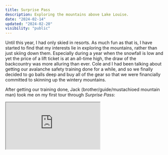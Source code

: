 ```yaml
---
title: Surprise Pass
description: Exploring the mountains above Lake Louise.
date: "2024-02-14"
updated: "2024-02-20"
visibility: "public"
---
```


Until this year, I had only skied in resorts. As much fun as that is, I have started to find that my interests lie in exploring the mountains, rather than just skiing down them. Especially during a year when the snowfall is low and yet the price of a lift ticket is at an all-time high, the draw of the backcountry was more alluring than ever. Cole and I had been talking about getting our avalanche safety training done for a while, and so we finally decided to go balls deep and buy all of the gear so that we were financially committed to skinning up the wintery mountains.

After  getting our training done, Jack (brother/guide/mustachioed mountain man) took me on my first tour through *Surprise Pass*:

<iframe src="https://fatmap.com/routeid/2675380" allowFullScreen className="rounded-lg w-full h-[600px]" />

Now I can't say that I didn't expect it, but it was **a lot of work**. The payoff was so worth it though. Traveling through the mountain pass was (literally) breathtaking (I really need to work on my cardio).  

Of course Jack knew the name of every single mountain and glacier, so I learned a whole lot about Banff that day.  

![Jack on his way through Surprise Pass](/images/surprise-pass/jack-2.jpg)  

I was very glad to be out there with Jack since the terrain we were traveling through was complex. We dug some pits and even looked at tiny little snow grains through his fancy snow study kit. Like responsible backcountry recreators, we spaced out when passing through avalanche paths.  

<Video height={1920} width={1080}>
  <source src="/videos/surprise-pass/traverse.mp4" type="video/mp4" />
</Video>  

Getting to the top of the ridge at the end was a lot scarier than I expected. I'm not entirely fearless when it comes to skiing, but normally I can control my nerves. Being out there completely on our own in the middle of nowhere did get the heart beating a little faster than usual. Also, kick-turns are pretty terrifying when the track-setter is dead set on going straight up on slippery snow.    

![Final kick turns to the top of Surprise Pass](/images/surprise-pass/joey-1.jpg)  

Even though the wiggles at the end weren't in tits deep pow, I'm sure I'll remember them for the rest of my life. I guess earning your turns will do that to ya...  

<Video height={1920} width={1080}>
  <source src="/videos/surprise-pass/turns.mp4" type="video/mp4" />
</Video>  

We even managed to find some fun little drops!  

<Video height={1920} width={1080}>
  <source src="/videos/surprise-pass/drop.mp4" type="video/mp4" />
</Video>  

It was a pretty special moment looking back up at what we skied down. Felt very proud of myself, and stoke was at an all-time high.

![Looking back up at where we skied down](/images/surprise-pass/mountain-1.jpg) 

At the end, we skied along the side of Lake Louise to get back to the car. We passed hikers, horse-drawn carriages, and even saw a bunch of ice climbers on Louise Falls. It was a very scenic end to an already scenic day.  

<Video height={1920} width={1080}>
  <source src="/videos/surprise-pass/return.mp4" type="video/mp4" />
</Video>  

Thanks for a great day bro 👊

![Jack and me skinning through the trees](/images/surprise-pass/jack-1.jpg) 